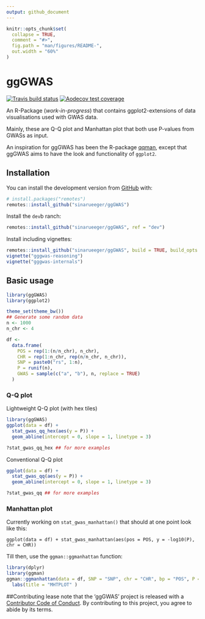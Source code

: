 ```yaml
---
output: github_document
---
```


<!-- README.md is generated from README.Rmd. Please edit that file -->

```r
knitr::opts_chunk$set(
  collapse = TRUE,
  comment = "#>",
  fig.path = "man/figures/README-",
  out.width = "60%"
)
```
# ggGWAS


<!-- badges: start -->
[![Travis build status](https://travis-ci.org/sinarueeger/ggGWAS.svg?branch=master)](https://travis-ci.org/sinarueeger/ggGWAS)
[![Aodecov test coverage](https://codecov.io/gh/sinarueeger/ggGWAS/branch/master/graph/badge.svg)](https://codecov.io/gh/sinarueeger/ggGWAS?branch=master)
<!-- badges: end -->


An R-Package (*work-in-progress*) that contains ggplot2-extensions of data visualisations used with GWAS data. 

Mainly, these are Q-Q plot and Manhattan plot that both use P-values from GWASs as input. 

An inspiration for ggGWAS has been the R-package [qqman](http://www.gettinggeneticsdone.com/2014/05/qqman-r-package-for-qq-and-manhattan-plots-for-gwas-results.html), except that ggGWAS aims to have the look and functionality of `ggplot2`.



## Installation

You can install the development version from [GitHub](https://github.com/) with:


```r
# install.packages("remotes")
remotes::install_github("sinarueeger/ggGWAS")
```

Install the `dev`b ranch:
```r
remotes::install_github("sinarueeger/ggGWAS", ref = "dev")
```


Install including vignettes: 

```r
remotes::install_github("sinarueeger/ggGWAS", build = TRUE, build_opts = c("--no-resave-data", "--no-manual"))
vignette("gggwas-reasoning")
vignette("gggwas-internals")
```


## Basic usage

```r
library(ggGWAS)
library(ggplot2)

theme_set(theme_bw())
## Generate some random data
n <- 1000
n_chr <- 4

df <-
  data.frame(
    POS = rep(1:(n/n_chr), n_chr),
    CHR = rep(1:n_chr, rep(n/n_chr, n_chr)),
    SNP = paste0("rs", 1:n),
    P = runif(n),
    GWAS = sample(c("a", "b"), n, replace = TRUE)
  )

```



### Q-Q plot

Lightweight Q-Q plot (with hex tiles)

```r
library(ggGWAS)
ggplot(data = df) + 
  stat_gwas_qq_hex(aes(y = P)) + 
  geom_abline(intercept = 0, slope = 1, linetype = 3)

?stat_gwas_qq_hex ## for more examples
```

Conventional Q-Q plot
```r
ggplot(data = df) +
  stat_gwas_qq(aes(y = P)) + 
  geom_abline(intercept = 0, slope = 1, linetype = 3)

?stat_gwas_qq ## for more examples
```


### Manhattan plot

Currently working on `stat_gwas_manhattan()` that should at one point look like this:

```
ggplot(data = df) + stat_gwas_manhattan(aes(pos = POS, y = -log10(P), chr = CHR))
```

Till then, use the `ggman::ggmanhattan` function:

```r
library(dplyr)
library(ggman)
ggman::ggmanhattan(data = df, SNP = "SNP", chr = "CHR", bp = "POS", P = "P", sparsify = FALSE, theme_base = theme_bw(), build = 'hg18', highlight = df %>% slice(which.min(P)) %>% pull(SNP)) +
  labs(title = "MHTPLOT" )
```

##Contributing
 lease note that the 'ggGWAS' project is released with a
[Contributor Code of Conduct](CODE_OF_CONDUCT.md).
By contributing to this project, you agree to abide by its terms.
